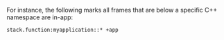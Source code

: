 For instance, the following marks all frames that are below a specific C++ namespace are in-app:

```discover {tabTitle:Enhancement Rules}
stack.function:myapplication::* +app
```
